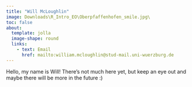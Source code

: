 ```yaml
---
title: "Will McLoughlin"
image: Downloads\R_Intro_EO\Oberpfaffenhofen_smile.jpg\
toc: false
about: 
  template: jolla
  image-shape: round
  links:
    - text: Email
      href: mailto:william.mcloughlin@stud-mail.uni-wuerzburg.de
---
```


Hello, my name is Will! There's not much here yet, but keep an eye out and maybe there will be more in the future :)
